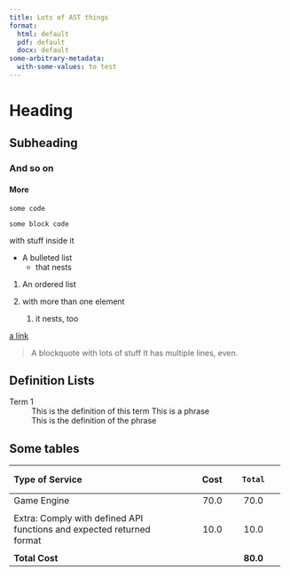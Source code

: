 ```yaml
---
title: Lots of AST things
format:
  html: default
  pdf: default
  docx: default
some-arbitrary-metadata:
  with-some-values: to test
---
```


# Heading

## Subheading

### And so on

#### More

`some code`

```
some block code
```

::: a-div-of-a-class

with stuff inside it

:::

- A bulleted list
  - that nests

1. An ordered list
2. with more than one element
   
   1. it nests, too

[a link](https://www.example.com)

> A blockquote with lots of stuff
> It has multiple lines, even.

## Definition Lists

Term 1
  :  This is the definition of this term
This is a phrase
  :  This is the definition of the phrase


## Some tables

+--------------------------------------------+----------+-------------+
| Type of Service                            | Cost     |     Total   |
+:===========================================+=========:+:===========:+
| Game Engine                                | 70.0     | 70.0        |
|                                            |          |             |
+--------------------------------------------+----------+-------------+
|                                            |          |             |
+--------------------------------------------+----------+-------------+
| Extra: Comply with defined API functions   | 10.0     | 10.0        |
|        and expected returned format        |          |             |
+--------------------------------------------+----------+-------------+
|                                            |          |             |
+--------------------------------------------+----------+-------------+
| **Total Cost**                             |          | **80.0**    |
+--------------------------------------------+----------+-------------+